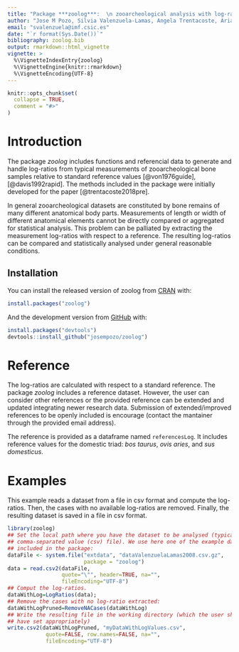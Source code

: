```yaml
---
title: "Package ***zoolog***:  \n zooarcheological analysis with log-ratios."
author: "Jose M Pozo, Silvia Valenzuela-Lamas, Angela Trentacoste, Ariadna Nieto-Espinet, and Silvia Guimarães Chiarelli"
email: "svalenzuela@imf.csic.es"
date: "`r format(Sys.Date())`"
bibliography: zoolog.bib
output: rmarkdown::html_vignette
vignette: >
  %\VignetteIndexEntry{zoolog}
  %\VignetteEngine{knitr::rmarkdown}
  %\VignetteEncoding{UTF-8}
---
```


```r
knitr::opts_chunk$set(
  collapse = TRUE,
  comment = "#>"
)
```

# Introduction

The package *zoolog* includes functions and referencial data to generate and 
handle log-ratios from typical measurements of zooarcheological bone samples 
relative to standard reference values [@von1976guide], [@davis1992rapid].
The methods included in the package were initially developed for the paper 
[@trentacoste2018pre].

In general zooarcheological datasets are constituted by bone remains of many 
different anatomical body parts. Measurements of length or width of different 
anatomical elements cannot be directly compared or aggregated for statistical 
analysis. This problem can be palliated by extracting the measurement log-ratios 
with respect to a reference. The resulting log-ratios can be compared and 
statistically analysed under general reasonable conditions.


## Installation

You can install the released version of zoolog from [CRAN](https://CRAN.R-project.org) with:

``` r
install.packages("zoolog")
```

And the development version from [GitHub](https://github.com/) with:

``` r
install.packages("devtools")
devtools::install_github("josempozo/zoolog")
```


# Reference

The log-ratios are calculated with respect to a standard reference. The package
*zoolog* includes a reference dataset. However, the user can consider other 
references or the provided reference can be extended and updated integrating
newer research data. Submission of extended/improved references to be openly 
included is encourage (contact the mantainer through the provided email address).

The reference is provided as a dataframe named `referencesLog`. It includes 
reference values for the domestic triad: *bos taurus*, *ovis aries*, and 
*sus domesticus*.


# Examples

This example reads a dataset from a file in csv format and compute the
log-ratios. Then, the cases with no available log-ratios are removed.
Finally, the resulting dataset is saved in a file in csv format.

```r
library(zoolog)
## Set the local path where you have the dataset to be analysed (typically a
## comma-separated value (csv) file). We use here one of the example datasets
## included in the package:
dataFile <- system.file("extdata", "dataValenzuelaLamas2008.csv.gz", 
                        package = "zoolog")
data = read.csv2(dataFile,
                 quote="\"", header=TRUE, na="",
                 fileEncoding="UTF-8")
## Comput the log-ratios.
dataWithLog=LogRatios(data);
## Remove the cases with no log-ratio extracted:
dataWithLogPruned=RemoveNACases(dataWithLog)
## Write the resulting file in the working directory (which the user should 
## have set appropriately)
write.csv2(dataWithLogPruned, "myDataWithLogValues.csv", 
            quote=FALSE, row.names=FALSE, na="", 
            fileEncoding="UTF-8")
```
